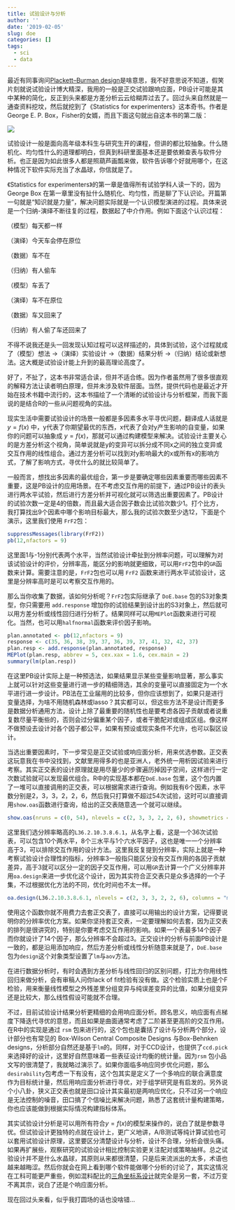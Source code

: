 ```yaml
---
title: 试验设计与分析
author: ''
date: '2019-02-05'
slug: doe
categories: []
tags:
  - sci
  - data
---
```


最近有同事询问[Plackett–Burman design](https://en.wikipedia.org/wiki/Plackett%E2%80%93Burman_design)是啥意思，我不好意思说不知道，假笑片刻就说试验设计博大精深，我用的一般是正交试验跟响应面，PB设计可能是其中某种的简化，反正到头来都是方差分析云云给糊弄过去了。回过头来自然就是一通查资料挖坟，然后就挖到了《Statistics for experimenters》这本奇书。作者是 George E. P. Box，Fisher的女婿，而且下面这句就出自这本书的第二版：

![](/cn/2019-02-05-doe_files/GBox.png)

试验设计一般是面向高年级本科生与研究生开的课程，但讲的都比较抽象。什么随机化、均匀性什么的道理都明白，但真到科研里面基本还是要依赖查表与软件分析。也正是因为如此很多人都是照葫芦画瓢来做，软件告诉哪个好就用哪个，在这种情况下软件实际充当了水晶球，你信就是了。

《Statistics for experimenters》的第一章是值得所有试验学科人读一下的，因为George Box 在第一章里没有扯什么随机化、均匀性，而是聊了下认识论。开篇第一句就是“知识就是力量”，解决问题实际就是一个认识模型演进的过程。具体来说是一个归纳-演绎不断往复的过程，数据起了中介作用。例如下面这个认识过程：

（模型）每天都一样

（演绎）今天车会停在原位

（数据）车不在

（归纳）有人偷车

（模型）车丢了

（演绎）车不在原位

（数据）车又回来了

（归纳）有人偷了车还回来了

不得不说我还是头一回发现认知过程可以这样描述的，具体到试验，这个过程就成了（模型）想法 ->（演绎）实验设计 ->（数据）结果分析 ->（归纳）结论或新想法。这大概是试验设计能上升到的最高理论高度了。

好了，不扯了，这本书非常适合读，但并不适合练。因为作者虽然用了很多很直观的解释方法让读者明白原理，但并未涉及软件层面。当然，提供代码也是最近才开始在技术书籍中流行的，这本书描绘了一个清晰的试验设计与分析框架，而我下面说的是结合R的一些从问题视角的实战。

现实生活中需要试验设计的场景一般都是多因素多水平寻优问题，翻译成人话就是 $y = f(x)$ 中，y代表了你期望最优的东西，x代表了会对y产生影响的自变量，如果你的问题可以抽象成 $y = f(x)$，那就可以通过构建模型来解决。试验设计主要关心的是方差分析这个视角，简单说就是y的变异可以拆分成不同x之间的独立变异或交互作用的线性组合。通过方差分析可以找到对y影响最大的x或所有x的影响方式，了解了影响方式，寻优什么的就比较简单了。

一般而言，想找出多因素的最优组合，第一步是要确定哪些因素重要而哪些因素不重要，这是PB设计的应用场景。在不考虑交互作用的前提下，通过PB设计的表头进行两水平试验，然后进行方差分析并可视化就可以筛选出重要因素了。PB设计的试验次数一定是4的倍数，而且最大适合因子数会比试验次数少1。打个比方，我打算找出9个因素中哪个影响目标最大，那么我的试验次数至少选12，下面是个演示，这里我们使用 `FrF2`包：

```r
suppressMessages(library(FrF2))
pb(12,nfactors = 9)
```

这里面1与-1分别代表两个水平，当然试验设计牵扯到分辨率问题，可以理解为对该试验设计的评价，分辨率高，能区分的影响就更细致，可以用`FrF2`包中的`GR`函数来计算。需要注意的是，`FrF2`包也可以用 `FrF2` 函数来进行两水平试验设计，这里是分辨率高时是可以考察交互作用的。

那么当你收集了数据，该如何分析呢？`FrF2`包实际继承了 `DoE.base` 包的S3对象类型，你只需要用 `add.response` 增加你的试验结果到设计出的S3对象上，然后就可以用方差分析或线性回归进行分析了。结果同样可以用`MEPlot`函数来进行可视化。当然，也可以用`halfnormal`函数来评价因子影响。

```r
plan.annotated <- pb(12,nfactors = 9)
response <- c(35, 36, 38, 39, 37, 36, 39, 37, 41, 32, 42, 37)
plan.resp <- add.response(plan.annotated, response)
MEPlot(plan.resp, abbrev = 5, cex.xax = 1.6, cex.main = 2)
summary(lm(plan.resp))
```

在这里PB设计实际上是一种预选法，如果结果显示某些变量影响显著，那么事实上就可以针对这些变量进行进一步的精细筛选，其余的变量可以直接固定为一个水平进行进一步设计。PB法在工业届用的比较多，但你应该想到了，如果只是进行变量选择，为啥不用随机森林或lasso？其实都可以，但这些方法不是设计而更多是数据分析通用方法，设计上除了最重要的随机性也是要考虑各因子贡献或者说重复数尽量平衡些的，否则会过分偏重某个因子，或者干脆配对或组成区组。像这样不做预设去设计对各个因子都公平，如果有预设或现实条件不允许，也可以裂区设计。

当选出重要因素时，下一步常见是正交试验或响应面分析，用来优选参数。正交表这玩意我在书中没找到，文献里用得多的也是亚洲人，老外统一用析因试验来进行考察。其实正交表的设计原理就是用尽量少的步骤遍历掉因子空间，这样进行一定次数试验就可以发现最优组合。R中的实现基本都在`DoE.base` 包里，这个包内置了一堆可以直接调用的正交表，可以根据需求进行查询。例如我有6个因素，水平数分别是2，3，3，2，2，6，然后我只打算做不超过54次试验，这时可以直接调用`show.oas`函数进行查询，给出的正交表随意选一个就可以继续。

```r
show.oas(nruns = c(0, 54), nlevels = c(2, 3, 3, 2, 2, 6), showmetrics = TRUE)
```

这里我们选分辨率略高的`L36.2.10.3.8.6.1`，从名字上看，这是一个36次试验表，可以包含10个两水平，8个三水平与1个六水平因子，这也是唯一一个分辨率高于3，可以排除交互作用的设计方法。这里我反复提到分辨率，实际上就是一种考察试验设计合理性的指标，分辨率3一般指只能区分没有交互作用的各因子贡献差异，高于3就可以区分一定的因子交互作用，可以用`GR`去计算一个广义分辨率并用`oa.design`来进一步优化这个设计，因为其实符合正交表只是众多选择的一个子集，不过根据优化方法的不同，优化时间也不太一样。

```r
oa.design(L36.2.10.3.8.6.1, nlevels = c(2, 3, 3, 2, 2, 6), columns = "min34")
```

使用这个函数你就不用费力去套正交表了，直接可以用输出的设计方案，记得要说明你的分辨率优化方案。如果你坚持套正交表，一定要理解如何去套，因为正交表的排列是很讲究的，特别是你要考虑交互作用的影响。如果一个表最多14个因子而你就设计了14个因子，那么分辨率不会超过3。正交设计的分析与前面PB设计是一致的，都是沿用添加响应，然后方差分析或线性分析随意来就是了，`DoE.base` 包为`design`这个对象类型设置了`lm`与`aov`方法。

在进行数据分析时，有时会遇到方差分析与线性回归的区别问题，打比方你用线性回归来做分析，会有审稿人问你lack of fit检验有没有做。这个检验实质上也是个F检验，用来衡量线性模型之外残差里分组变异与纯误差变异的比值，如果分组变异还是比较大，那么线性假设可能就不合理。

不过，目前试验设计结果分析更精细的会用响应面分析。顾名思义，响应面有点梯度下降迭代寻优的意思，而且如果是曲面通常考虑了二阶甚至更高阶的交互作用。在R中的实现是通过 `rsm` 包来进行的，这个包也是囊括了设计与分析两个部分，设计部分也有常见的 Box-Wilson Central Composite Designs 与Box-Behnken designs，分析部分自然还是基于`lm`的。同样，对于CCD设计，也提供了`ccd.pick`来选择好的设计，这里好自然意味着一些表征设计均衡的统计量。因为`rsm` 包小品文写的很清楚了，我就略过演示了。如果你面临多响应同步优化问题，那么`desirability`包考虑一下有没有，这个包其实是定义了一个多响应的联合满意度作为目标统计量，然后用响应面分析进行寻优，对于组学研究是有启发的。另外说个小八卦，狭义正交表也就是田口设计其实最初是两响应优化，只不过另一个响应是无法控制的噪音，田口搞了个信噪比来解决问题，熟悉了这套统计量构建策略，你也应该能做到根据实际情况构建指标体系。

其实试验设计分析是可以用所有符合$y = f(x)$的模型来操作的，说白了就是参数寻优。但试验设计更独特的点就在设计上，更广义地讲，A/B测试等纯计算试验也可以套用试验设计原理，这里要区分清楚设计与分析，设计不合理，分析会很头痛。如果再扩展些，观察研究的试验设计相比控制实验更关注配对或策略抽样。总之试验设计并不是什么水晶球，其原则从来都很清楚，只是后来流派出的太多，术语也越来越晦涩。然后你就会在网上看到哪个软件能做哪个分析的讨论了，其实这情况在工科可能更严重些，例如混料配比的[三角坐标系设计](https://support.minitab.com/zh-cn/minitab/18/help-and-how-to/modeling-statistics/doe/supporting-topics/mixture-designs/what-is-a-mixture-design/)就完全是另一套，不过万变不离其宗，说白了还是个响应面分析。

现在回过头来看，似乎我打圆场的话也没啥错…


